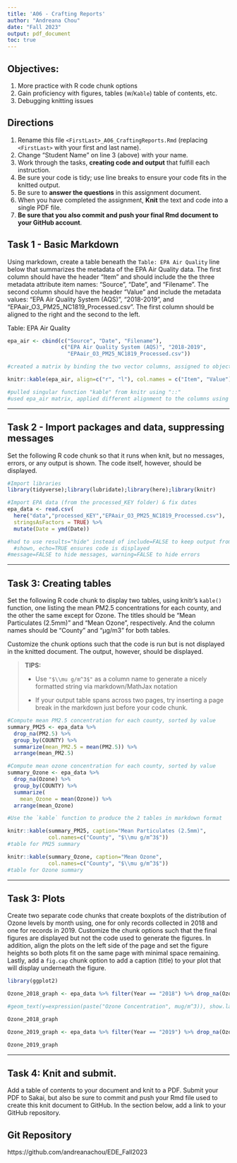 ```yaml
---
title: 'A06 - Crafting Reports'
author: "Andreana Chou" 
date: "Fall 2023"
output: pdf_document
toc: true
---
```


## Objectives:

1.  More practice with R code chunk options
2.  Gain proficiency with figures, tables (w/`Kable`) table of contents, etc.
3.  Debugging knitting issues

## Directions

1.  Rename this file `<FirstLast>_A06_CraftingReports.Rmd` (replacing `<FirstLast>` with your first and last name).
2.  Change "Student Name" on line 3 (above) with your name.
3.  Work through the tasks, **creating code and output** that fulfill each instruction.
4.  Be sure your code is tidy; use line breaks to ensure your code fits in the knitted output.
5.  Be sure to **answer the questions** in this assignment document.
6.  When you have completed the assignment, **Knit** the text and code into a single PDF file.
7.  **Be sure that you also commit and push your final Rmd document to your GitHub account**.

## Task 1 - Basic Markdown

Using markdown, create a table beneath the `Table: EPA Air Quality` line below that summarizes the metadata of the EPA Air Quality data. The first column should have the header "Item" and should include the the three metadata attribute item names: "Source", "Date", and "Filename". The second column should have the header "Value" and include the metadata values: "EPA Air Quality System (AQS)", "2018-2019", and "EPAair_O3_PM25_NC1819_Processed.csv". The first column should be aligned to the right and the second to the left.

Table: EPA Air Quality

```r
epa_air <- cbind(c("Source", "Date", "Filename"), 
                 c("EPA Air Quality System (AQS)", "2018-2019",
                   "EPAair_O3_PM25_NC1819_Processed.csv"))

#created a matrix by binding the two vector columns, assigned to object epa_air

knitr::kable(epa_air, align=c("r", "l"), col.names = c("Item", "Value"))

#pulled singular function "kable" from knitr using "::"
#used epa_air matrix, applied different alignment to the columns using vector c()
```

------------------------------------------------------------------------

## Task 2 - Import packages and data, suppressing messages

Set the following R code chunk so that it runs when knit, but no messages, errors, or any output is shown. The code itself, however, should be displayed.

```r

#Import libraries
library(tidyverse);library(lubridate);library(here);library(knitr)

#Import EPA data (from the processed_KEY folder) & fix dates
epa_data <- read.csv(
  here("data","processed_KEY","EPAair_O3_PM25_NC1819_Processed.csv"),
  stringsAsFactors = TRUE) %>% 
  mutate(Date = ymd(Date))

#had to use results="hide" instead of include=FALSE to keep output from being
  #shown, echo=TRUE ensures code is displayed
#message=FALSE to hide messages, warning=FALSE to hide errors
```

------------------------------------------------------------------------

## Task 3: Creating tables

Set the following R code chunk to display two tables, using knitr's `kable()` function, one listing the mean PM2.5 concentrations for each county, and the other the same except for Ozone. The titles should be "Mean Particulates (2.5mm)" and "Mean Ozone", respectively. And the column names should be "County" and "µg/m3" for both tables.

Customize the chunk options such that the code is run but is not displayed in the knitted document. The output, however, should be displayed.

> **TIPS:**
>
> -   Use `"$\\mu g/m^3$"` as a column name to generate a nicely formatted string via markdown/MathJax notation
>
> -   If your output table spans across two pages, try inserting a page break in the markdown just before your code chunk.

```r
#Compute mean PM2.5 concentration for each county, sorted by value
summary_PM25 <- epa_data %>% 
  drop_na(PM2.5) %>% 
  group_by(COUNTY) %>% 
  summarize(mean_PM2.5 = mean(PM2.5)) %>% 
  arrange(mean_PM2.5)

#Compute mean ozone concentration for each county, sorted by value
summary_Ozone <- epa_data %>% 
  drop_na(Ozone) %>% 
  group_by(COUNTY) %>% 
  summarize(
    mean_Ozone = mean(Ozone)) %>% 
  arrange(mean_Ozone)

#Use the `kable` function to produce the 2 tables in markdown format

knitr::kable(summary_PM25, caption="Mean Particulates (2.5mm)", 
             col.names=c("County", "$\\mu g/m^3$"))
#table for PM25 summary

knitr::kable(summary_Ozone, caption="Mean Ozone", 
             col.names=c("County", "$\\mu g/m^3$"))
#table for Ozone summary
```

------------------------------------------------------------------------

## Task 3: Plots

Create two separate code chunks that create boxplots of the distribution of Ozone levels by month using, one for only records collected in 2018 and one for records in 2019. Customize the chunk options such that the final figures are displayed but not the code used to generate the figures. In addition, align the plots on the left side of the page and set the figure heights so both plots fit on the same page with minimal space remaining. Lastly, add a `fig.cap` chunk option to add a caption (title) to your plot that will display underneath the figure.

```r
library(ggplot2)

Ozone_2018_graph <- epa_data %>% filter(Year == "2018") %>% drop_na(Ozone) %>% ggplot(aes(x=factor(Month, levels=1:12, labels=month.abb), y=Ozone)) + geom_boxplot() + labs(x="Month", y=expression(paste("Ozone Concentration ", mu, g/m^3)), title="2018 Recorded Ozone by Month")

#geom_text(y=expression(paste("Ozone Concentration", mug/m^3)), show.label=FALSE)

Ozone_2018_graph

Ozone_2019_graph <- epa_data %>% filter(Year == "2019") %>% drop_na(Ozone) %>% ggplot(aes(x=factor(Month, levels=1:12, labels=month.abb), y=Ozone)) + geom_boxplot() + labs(x="Month", y=expression(paste("Ozone Concentration ", mu, g/m^3)), title="2019 Recorded Ozone by Month")

Ozone_2019_graph
```

------------------------------------------------------------------------

\newpage

## Task 4: Knit and submit.

Add a table of contents to your document and knit to a PDF. Submit your PDF to Sakai, but also be sure to commit and push your Rmd file used to create this knit document to GitHub. In the section below, add a link to your GitHub repository.

## Git Repository

https://github.com/andreanachou/EDE_Fall2023 
